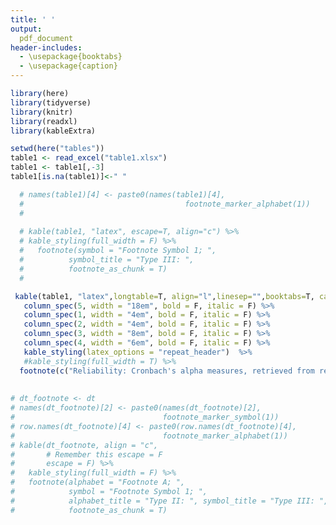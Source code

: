 ```yaml
---
title: ' '
output:
  pdf_document
header-includes: 
  - \usepackage{booktabs}
  - \usepackage{caption}
---
```


\captionsetup[table]{labelformat=empty}


```r
library(here)
library(tidyverse)
library(knitr)
library(readxl)
library(kableExtra)
```



```r
setwd(here("tables"))
table1 <- read_excel("table1.xlsx")
table1 <- table1[,-3]
table1[is.na(table1)]<-" "

  # names(table1)[4] <- paste0(names(table1)[4],
  #                                    footnote_marker_alphabet(1))
  # 
  
  # kable(table1, "latex", escape=T, align="c") %>%
  # kable_styling(full_width = F) %>% 
  #   footnote(symbol = "Footnote Symbol 1; ",
  #          symbol_title = "Type III: ",
  #          footnote_as_chunk = T)
  # 

 kable(table1, "latex",longtable=T, align="l",linesep="",booktabs=T, caption="Table 1. Influential instruments of the Big Five at the facet level")%>% 
   column_spec(5, width = "18em", bold = F, italic = F) %>% 
   column_spec(1, width = "4em", bold = F, italic = F) %>% 
   column_spec(2, width = "4em", bold = F, italic = F) %>% 
   column_spec(3, width = "8em", bold = F, italic = F) %>% 
   column_spec(4, width = "6em", bold = F, italic = F) %>% 
   kable_styling(latex_options = "repeat_header")  %>% 
   #kable_styling(full_width = T) %>% 
  footnote(c("Reliability: Cronbach's alpha measures, retrieved from references in the reliability column", "Validity: criterion (correlation coefficient) and reference. The most important criterion per reference has been retrieved in the table, one per direct and one per inverse relations. $r$ > .20 to be included in the table"), threeparttable=T, escape=F) 
  
  
# dt_footnote <- dt
# names(dt_footnote)[2] <- paste0(names(dt_footnote)[2], 
#                                 footnote_marker_symbol(1))
# row.names(dt_footnote)[4] <- paste0(row.names(dt_footnote)[4], 
#                                 footnote_marker_alphabet(1))
# kable(dt_footnote, align = "c", 
#       # Remember this escape = F
#       escape = F) %>%
#   kable_styling(full_width = F) %>%
#   footnote(alphabet = "Footnote A; ",
#            symbol = "Footnote Symbol 1; ",
#            alphabet_title = "Type II: ", symbol_title = "Type III: ",
#            footnote_as_chunk = T)
```

